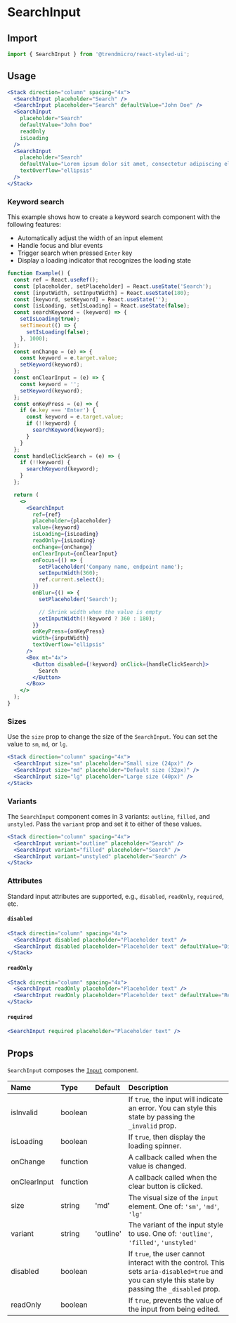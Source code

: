 # SearchInput

## Import

```js
import { SearchInput } from '@trendmicro/react-styled-ui';
```

## Usage

```jsx
<Stack direction="column" spacing="4x">
  <SearchInput placeholder="Search" />
  <SearchInput placeholder="Search" defaultValue="John Doe" />
  <SearchInput
    placeholder="Search"
    defaultValue="John Doe"
    readOnly
    isLoading
  />
  <SearchInput
    placeholder="Search"
    defaultValue="Lorem ipsum dolor sit amet, consectetur adipiscing elit. Donec pretium ante erat, vitae sodales mi varius quis. Etiam vestibulum lorem vel urna tempor, eu fermentum odio aliquam. Aliquam consequat urna vitae ipsum pulvinar, in blandit purus eleifend."
    textOverflow="ellipsis"
  />
</Stack>
```

### Keyword search

This example shows how to create a keyword search component with the following features:
- Automatically adjust the width of an input element
- Handle focus and blur events
- Trigger search when pressed `Enter` key
- Display a loading indicator that recognizes the loading state

```jsx
function Example() {
  const ref = React.useRef();
  const [placeholder, setPlaceholder] = React.useState('Search');
  const [inputWidth, setInputWidth] = React.useState(180);
  const [keyword, setKeyword] = React.useState('');
  const [isLoading, setIsLoading] = React.useState(false);
  const searchKeyword = (keyword) => {
    setIsLoading(true);
    setTimeout(() => {
      setIsLoading(false);
    }, 1000);
  };
  const onChange = (e) => {
    const keyword = e.target.value;
    setKeyword(keyword);
  };
  const onClearInput = (e) => {
    const keyword = '';
    setKeyword(keyword);
  };
  const onKeyPress = (e) => {
    if (e.key === 'Enter') {
      const keyword = e.target.value;
      if (!!keyword) {
        searchKeyword(keyword);
      }
    }
  };
  const handleClickSearch = (e) => {
    if (!!keyword) {
      searchKeyword(keyword);
    }
  };

  return (
    <>
      <SearchInput
        ref={ref}
        placeholder={placeholder}
        value={keyword}
        isLoading={isLoading}
        readOnly={isLoading}
        onChange={onChange}
        onClearInput={onClearInput}
        onFocus={() => {
          setPlaceholder('Company name, endpoint name');
          setInputWidth(360);
          ref.current.select();
        }}
        onBlur={() => {
          setPlaceholder('Search');

          // Shrink width when the value is empty
          setInputWidth(!!keyword ? 360 : 180);
        }}
        onKeyPress={onKeyPress}
        width={inputWidth}
        textOverflow="ellipsis"
      />
      <Box mt="4x">
        <Button disabled={!keyword} onClick={handleClickSearch}>
          Search
        </Button>
      </Box>
    </>
  );
}
```

### Sizes

Use the `size` prop to change the size of the `SearchInput`. You can set the value to `sm`, `md`, or `lg`.

```jsx
<Stack direction="column" spacing="4x">
  <SearchInput size="sm" placeholder="Small size (24px)" />
  <SearchInput size="md" placeholder="Default size (32px)" />
  <SearchInput size="lg" placeholder="Large size (40px)" />
</Stack>
```

### Variants

The `SearchInput` component comes in 3 variants: `outline`, `filled`, and `unstyled`. Pass the `variant` prop and set it to either of these values.

```jsx
<Stack direction="column" spacing="4x">
  <SearchInput variant="outline" placeholder="Search" />
  <SearchInput variant="filled" placeholder="Search" />
  <SearchInput variant="unstyled" placeholder="Search" />
</Stack>
```

### Attributes

Standard input attributes are supported, e.g., `disabled`, `readOnly`, `required`, etc.

#### `disabled`

```jsx
<Stack directin="column" spacing="4x">
  <SearchInput disabled placeholder="Placeholder text" />
  <SearchInput disabled placeholder="Placeholder text" defaultValue="Disabled" />
</Stack>
```

#### `readOnly`

```jsx
<Stack directin="column" spacing="4x">
  <SearchInput readOnly placeholder="Placeholder text" />
  <SearchInput readOnly placeholder="Placeholder text" defaultValue="Read-only" />
</Stack>
```

#### `required`

```jsx
<SearchInput required placeholder="Placeholder text" />
```

## Props

`SearchInput` composes the [`Input`](./input) component.

| Name | Type | Default | Description |
| :--- | :--- | :------ | :---------- |
| isInvalid | boolean | | If `true`, the input will indicate an error. You can style this state by passing the `_invalid` prop. |
| isLoading | boolean | | If `true`, then display the loading spinner. |
| onChange | function | | A callback called when the value is changed. |
| onClearInput | function | | A callback called when the clear button is clicked. |
| size | string | 'md' | The visual size of the `input` element. One of: `'sm'`, `'md'`, `'lg'` |
| variant | string | 'outline' | The variant of the input style to use. One of: `'outline'`, `'filled'`, `'unstyled'` |
| disabled | boolean | | If `true`, the user cannot interact with the control. This sets `aria-disabled=true` and you can style this state by passing the `_disabled` prop. |
| readOnly | boolean | | If `true`, prevents the value of the input from being edited. |
